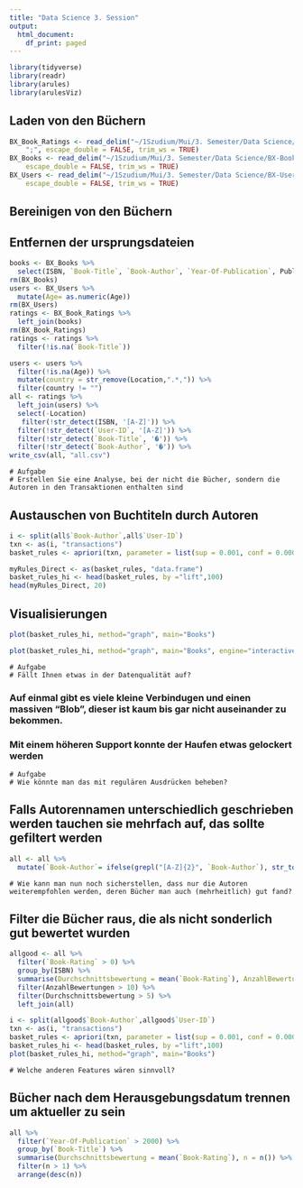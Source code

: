 ```yaml
---
title: "Data Science 3. Session"
output:
  html_document:
    df_print: paged
---
```


```r
library(tidyverse)
library(readr)
library(arules)
library(arulesViz)
```

## Laden von den Büchern
```r
BX_Book_Ratings <- read_delim("~/1Szudium/Mui/3. Semester/Data Science/BX-Book-Ratings.csv", 
    ";", escape_double = FALSE, trim_ws = TRUE)
BX_Books <- read_delim("~/1Szudium/Mui/3. Semester/Data Science/BX-Books.csv", ";", 
    escape_double = FALSE, trim_ws = TRUE)
BX_Users <- read_delim("~/1Szudium/Mui/3. Semester/Data Science/BX-Users.csv", ";", 
    escape_double = FALSE, trim_ws = TRUE)
```

## Bereinigen von den Büchern
## Entfernen der ursprungsdateien
```r
books <- BX_Books %>%
  select(ISBN, `Book-Title`, `Book-Author`, `Year-Of-Publication`, Publisher)
rm(BX_Books)
users <- BX_Users %>%
  mutate(Age= as.numeric(Age))
rm(BX_Users)
ratings <- BX_Book_Ratings %>%
  left_join(books)
rm(BX_Book_Ratings)
ratings <- ratings %>%
  filter(!is.na(`Book-Title`))

users <- users %>%
  filter(!is.na(Age)) %>%
  mutate(country = str_remove(Location,".*,")) %>%
  filter(country != "")
all <- ratings %>%
  left_join(users) %>%
  select(-Location)
   filter(!str_detect(ISBN, '[A-Z]')) %>%
  filter(!str_detect(`User-ID`, '[A-Z]')) %>%
  filter(!str_detect(`Book-Title`, '�')) %>%
  filter(!str_detect(`Book-Author`, '�')) %>%
write_csv(all, "all.csv")
```

    # Aufgabe
    # Erstellen Sie eine Analyse, bei der nicht die Bücher, sondern die Autoren in den Transaktionen enthalten sind

## Austauschen von Buchtiteln durch Autoren
```r
i <- split(all$`Book-Author`,all$`User-ID`)
txn <- as(i, "transactions")
basket_rules <- apriori(txn, parameter = list(sup = 0.001, conf = 0.0001, minlen=2, target="rules"))
```

```r
myRules_Direct <- as(basket_rules, "data.frame")
basket_rules_hi <- head(basket_rules, by ="lift",100)
head(myRules_Direct, 20)
```

## Visualisierungen
```r
plot(basket_rules_hi, method="graph", main="Books")
```

```r
plot(basket_rules_hi, method="graph", main="Books", engine="interactive")
```

    # Aufgabe
    # Fällt Ihnen etwas in der Datenqualität auf?

### Auf einmal gibt es viele kleine Verbindugen und einen massiven "Blob", dieser ist kaum bis gar nicht auseinander zu bekommen.
### Mit einem höheren Support konnte der Haufen etwas gelockert werden

    # Aufgabe
    # Wie könnte man das mit regulären Ausdrücken beheben?
    
## Falls Autorennamen unterschiedlich geschrieben werden tauchen sie mehrfach auf, das sollte gefiltert werden
```r
all <- all %>%
  mutate(`Book-Author`= ifelse(grepl("[A-Z]{2}", `Book-Author`), str_to_title(`Book-Author`),`Book-Author`)) 
```

    # Wie kann man nun noch sicherstellen, dass nur die Autoren weiterempfohlen werden, deren Bücher man auch (mehrheitlich) gut fand?
    
## Filter die Bücher raus, die als nicht sonderlich gut bewertet wurden
```r
allgood <- all %>%
  filter(`Book-Rating` > 0) %>%
  group_by(ISBN) %>%
  summarise(Durchschnittsbewertung = mean(`Book-Rating`), AnzahlBewertungen = n()) %>%
  filter(AnzahlBewertungen > 10) %>%
  filter(Durchschnittsbewertung > 5) %>%
  left_join(all)
```

```r
i <- split(allgood$`Book-Author`,allgood$`User-ID`)
txn <- as(i, "transactions")
basket_rules <- apriori(txn, parameter = list(sup = 0.001, conf = 0.0001, minlen=2, target="rules"))
basket_rules_hi <- head(basket_rules, by ="lift",100)
plot(basket_rules_hi, method="graph", main="Books")
```


    # Welche anderen Features wären sinnvoll?
    
## Bücher nach dem Herausgebungsdatum trennen um aktueller zu sein
```r
all %>%
  filter(`Year-Of-Publication` > 2000) %>%
  group_by(`Book-Title`) %>%
  summarise(Durchschnittsbewertung = mean(`Book-Rating`), n = n()) %>%
  filter(n > 1) %>%
  arrange(desc(n))
```
